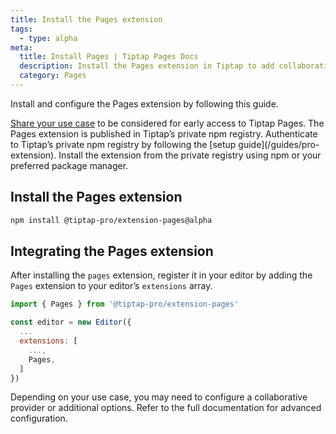 ```yaml
---
title: Install the Pages extension
tags:
  - type: alpha
meta:
  title: Install Pages | Tiptap Pages Docs
  description: Install the Pages extension in Tiptap to add collaborative page management to your editor and app. Learn more in the docs!
  category: Pages
---
```



<EnterpriseCalloutAuto variant="pages" renderMode="sidebar" />

Install and configure the Pages extension by following this guide.

<Requirements>
    <RequirementItem label="1. Request access">
        <a href="https://tiptap-suite.notion.site/1b601ffa3ebc80a281a8ea0b03b19bdd?pvs=105">Share your use case</a> to be considered for early access to Tiptap Pages.
    </RequirementItem>
    <RequirementItem label="2. Access the private registry">
        The Pages extension is published in Tiptap’s private npm registry. Authenticate to Tiptap’s private npm registry by following the [setup guide](/guides/pro-extension).
    </RequirementItem>
    <RequirementItem label="3. Install the extension">
        Install the extension from the private registry using npm or your preferred package manager.
    </RequirementItem>
</Requirements>

## Install the Pages extension

```bash
npm install @tiptap-pro/extension-pages@alpha
```

## Integrating the Pages extension

After installing the `pages` extension, register it in your editor by adding the `Pages` extension to your editor’s `extensions` array.

```js
import { Pages } from '@tiptap-pro/extension-pages'

const editor = new Editor({
  ...
  extensions: [
    ...,
    Pages,
  ]
})
```

Depending on your use case, you may need to configure a collaborative provider or additional options. Refer to the full documentation for advanced configuration.
